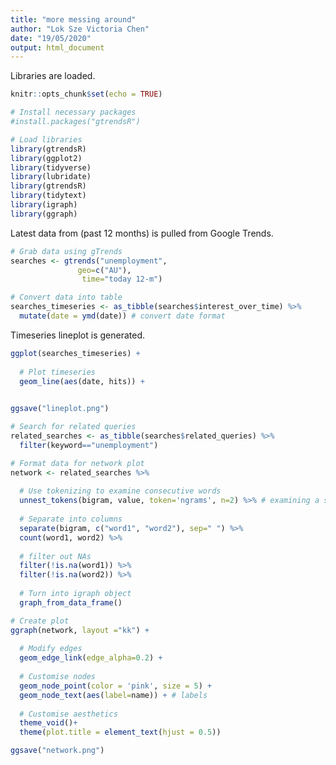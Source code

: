 ---
title: "more messing around"
author: "Lok Sze Victoria Chen"
date: "19/05/2020"
output: html_document
---

Libraries are loaded.

```{r setup, include=FALSE}
knitr::opts_chunk$set(echo = TRUE)

# Install necessary packages
#install.packages("gtrendsR")

# Load libraries
library(gtrendsR)
library(ggplot2)
library(tidyverse)
library(lubridate)
library(gtrendsR)
library(tidytext)
library(igraph)
library(ggraph)
```

Latest data from (past 12 months) is pulled from Google Trends.

```{r}
# Grab data using gTrends
searches <- gtrends("unemployment", 
               geo=c("AU"),
                time="today 12-m")

# Convert data into table
searches_timeseries <- as_tibble(searches$interest_over_time) %>% 
  mutate(date = ymd(date)) # convert date format
```

Timeseries lineplot is generated.
```{r}
ggplot(searches_timeseries) +
  
  # Plot timeseries
  geom_line(aes(date, hits)) +
  

ggsave("lineplot.png")
```


```{r}
# Search for related queries
related_searches <- as_tibble(searches$related_queries) %>% 
  filter(keyword=="unemployment")

# Format data for network plot
network <- related_searches %>% 
  
  # Use tokenizing to examine consecutive words
  unnest_tokens(bigram, value, token='ngrams', n=2) %>% # examining a set of 2 consecutive words
  
  # Separate into columns
  separate(bigram, c("word1", "word2"), sep=" ") %>% 
  count(word1, word2) %>%
  
  # filter out NAs
  filter(!is.na(word1)) %>% 
  filter(!is.na(word2)) %>%
  
  # Turn into igraph object
  graph_from_data_frame()

# Create plot
ggraph(network, layout ="kk") +
  
  # Modify edges
  geom_edge_link(edge_alpha=0.2) +
  
  # Customise nodes
  geom_node_point(color = 'pink', size = 5) + 
  geom_node_text(aes(label=name)) + # labels
  
  # Customise aesthetics
  theme_void()+
  theme(plot.title = element_text(hjust = 0.5))
```


```{r}
ggsave("network.png")
```
